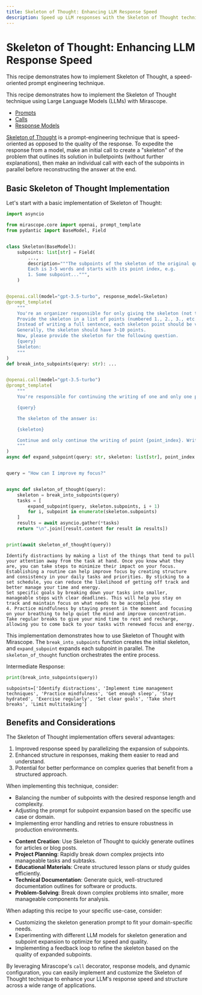 ```yaml
---
title: Skeleton of Thought: Enhancing LLM Response Speed
description: Speed up LLM responses with the Skeleton of Thought technique by creating initial outlines and expanding individual points in parallel
---
```


# Skeleton of Thought: Enhancing LLM Response Speed

This recipe demonstrates how to implement Skeleton of Thought, a speed-oriented prompt engineering technique.

This recipe demonstrates how to implement the Skeleton of Thought technique using Large Language Models (LLMs) with Mirascope.

<Info title="Mirascope Concepts Used" collapsible={true} defaultOpen={false}>
<ul>
<li><a href="/docs/mirascope/learn/prompts/">Prompts</a></li>
<li><a href="/docs/mirascope/learn/calls/">Calls</a></li>
<li><a href="/docs/mirascope/learn/response_models/">Response Models</a></li>
</ul>
</Info>

<Note title="Background">
<p><a href="https://arxiv.org/pdf/2307.15337">Skeleton of Thought</a> is a prompt-engineering technique that is speed-oriented as opposed to the quality of the response. To expedite the response from a model, make an initial call to create a "skeleton" of the problem that outlines its solution in bulletpoints (without further explanations), then make an individual call with each of the subpoints in parallel before reconstructing the answer at the end.</p>
</Note>

## Basic Skeleton of Thought Implementation

Let's start with a basic implementation of Skeleton of Thought:




```python
import asyncio

from mirascope.core import openai, prompt_template
from pydantic import BaseModel, Field


class Skeleton(BaseModel):
    subpoints: list[str] = Field(
        ...,
        description="""The subpoints of the skeleton of the original query.
        Each is 3-5 words and starts with its point index, e.g. 
        1. Some subpoint...""",
    )


@openai.call(model="gpt-3.5-turbo", response_model=Skeleton)
@prompt_template(
    """
    You're an organizer responsible for only giving the skeleton (not the full content) for answering the question.
    Provide the skeleton in a list of points (numbered 1., 2., 3., etc.) to answer the question. 
    Instead of writing a full sentence, each skeleton point should be very short with only 3∼5 words.
    Generally, the skeleton should have 3∼10 points.
    Now, please provide the skeleton for the following question.
    {query}
    Skeleton:
    """
)
def break_into_subpoints(query: str): ...


@openai.call(model="gpt-3.5-turbo")
@prompt_template(
    """
    You're responsible for continuing the writing of one and only one point in the overall answer to the following question:

    {query}

    The skeleton of the answer is:

    {skeleton}

    Continue and only continue the writing of point {point_index}. Write it very shortly in 1-2 sentences and do not continue with other points!
    """
)
async def expand_subpoint(query: str, skeleton: list[str], point_index: int): ...


query = "How can I improve my focus?"


async def skeleton_of_thought(query):
    skeleton = break_into_subpoints(query)
    tasks = [
        expand_subpoint(query, skeleton.subpoints, i + 1)
        for i, subpoint in enumerate(skeleton.subpoints)
    ]
    results = await asyncio.gather(*tasks)
    return "\n".join([result.content for result in results])


print(await skeleton_of_thought(query))
```

    Identify distractions by making a list of the things that tend to pull your attention away from the task at hand. Once you know what they are, you can take steps to minimize their impact on your focus.
    Establishing a routine can help improve focus by creating structure and consistency in your daily tasks and priorities. By sticking to a set schedule, you can reduce the likelihood of getting off track and better manage your time and energy.
    Set specific goals by breaking down your tasks into smaller, manageable steps with clear deadlines. This will help you stay on track and maintain focus on what needs to be accomplished.
    4. Practice mindfulness by staying present in the moment and focusing on your breathing to help quiet the mind and improve concentration.
    Take regular breaks to give your mind time to rest and recharge, allowing you to come back to your tasks with renewed focus and energy.


This implementation demonstrates how to use Skeleton of Thought with Mirascope. The `break_into_subpoints` function creates the initial skeleton, and `expand_subpoint` expands each subpoint in parallel. The `skeleton_of_thought` function orchestrates the entire process.

Intermediate Response:



```python
print(break_into_subpoints(query))
```

    subpoints=['Identify distractions', 'Implement time management techniques', 'Practice mindfulness', 'Get enough sleep', 'Stay hydrated', 'Exercise regularly', 'Set clear goals', 'Take short breaks', 'Limit multitasking']


## Benefits and Considerations

The Skeleton of Thought implementation offers several advantages:

1. Improved response speed by parallelizing the expansion of subpoints.
2. Enhanced structure in responses, making them easier to read and understand.
3. Potential for better performance on complex queries that benefit from a structured approach.

When implementing this technique, consider:

- Balancing the number of subpoints with the desired response length and complexity.
- Adjusting the prompt for subpoint expansion based on the specific use case or domain.
- Implementing error handling and retries to ensure robustness in production environments.

<Info title="Additional Real-World Applications">
<ul>
<li><b>Content Creation</b>: Use Skeleton of Thought to quickly generate outlines for articles or blog posts.</li>
<li><b>Project Planning</b>: Rapidly break down complex projects into manageable tasks and subtasks.</li>
<li><b>Educational Materials</b>: Create structured lesson plans or study guides efficiently.</li>
<li><b>Technical Documentation</b>: Generate quick, well-structured documentation outlines for software or products.</li>
<li><b>Problem-Solving</b>: Break down complex problems into smaller, more manageable components for analysis.</li>
</ul>
</Info>

When adapting this recipe to your specific use-case, consider:

- Customizing the skeleton generation prompt to fit your domain-specific needs.
- Experimenting with different LLM models for skeleton generation and subpoint expansion to optimize for speed and quality.
- Implementing a feedback loop to refine the skeleton based on the quality of expanded subpoints.

By leveraging Mirascope's `call` decorator, response models, and dynamic configuration, you can easily implement and customize the Skeleton of Thought technique to enhance your LLM's response speed and structure across a wide range of applications.
